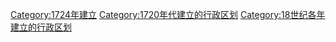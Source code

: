 {{Cat topic in year| topic=建立的行政区划|year=1724}}
[[Category:1724年建立|Category:1724年建立]]
[[Category:1720年代建立的行政区划|Category:1720年代建立的行政区划]]
[[Category:18世纪各年建立的行政区划|Category:18世纪各年建立的行政区划]]